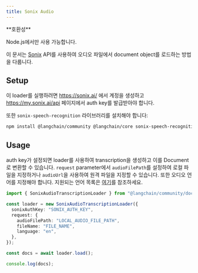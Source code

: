```yaml
---
title: Sonix Audio
---
```


<Tip>
**호환성**

Node.js에서만 사용 가능합니다.
</Tip>

이 문서는 [Sonix](https://sonix.ai/) API를 사용하여 오디오 파일에서 document object를 로드하는 방법을 다룹니다.

## Setup

이 loader를 실행하려면 https://sonix.ai/ 에서 계정을 생성하고 https://my.sonix.ai/api 페이지에서 auth key를 발급받아야 합니다.

또한 `sonix-speech-recognition` 라이브러리를 설치해야 합니다:

```bash npm
npm install @langchain/community @langchain/core sonix-speech-recognition
```

## Usage

auth key가 설정되면 loader를 사용하여 transcription을 생성하고 이를 Document로 변환할 수 있습니다.
`request` parameter에서 `audioFilePath`를 설정하여 로컬 파일을 지정하거나 `audioUrl`을 사용하여 원격 파일을 지정할 수 있습니다.
또한 오디오 언어를 지정해야 합니다. 지원되는 언어 목록은 [여기](https://sonix.ai/docs/api#languages)를 참조하세요.

```typescript
import { SonixAudioTranscriptionLoader } from "@langchain/community/document_loaders/web/sonix_audio";

const loader = new SonixAudioTranscriptionLoader({
  sonixAuthKey: "SONIX_AUTH_KEY",
  request: {
    audioFilePath: "LOCAL_AUDIO_FILE_PATH",
    fileName: "FILE_NAME",
    language: "en",
  },
});

const docs = await loader.load();

console.log(docs);
```
```